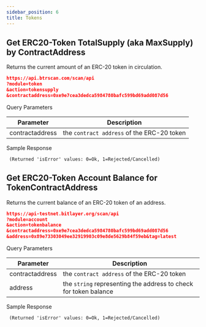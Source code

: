 ---
sidebar_position: 6
title: Tokens
---


## Get ERC20-Token TotalSupply (aka MaxSupply) by ContractAddress
Returns the current amount of an ERC-20 token in circulation.

```json
https://api.btrscan.com/scan/api
?module=token
&action=tokensupply
&contractaddress=0xe9e7cea3dedca5984780bafc599bd69add087d56
```

<Tabs>
  <TabItem value="request" label="Request" default>
    Query Parameters

| Parameter | Description                                            |
|---|---|
| contractaddress | the `contract address` of the ERC-20 token |

    
  </TabItem>
  <TabItem value="response" label="Response">
    Sample Response
      
     (Returned 'isError' values: 0=Ok, 1=Rejected/Cancelled)



  </TabItem>
</Tabs>


## Get ERC20-Token Account Balance for TokenContractAddress
Returns the current balance of an ERC-20 token of an address.

```json
https://api-testnet.bitlayer.org/scan/api
?module=account
&action=tokenbalance
&contractaddress=0xe9e7cea3dedca5984780bafc599bd69add087d56
&address=0x89e73303049ee32919903c09e8de5629b84f59eb&tag=latest
```

<Tabs>
  <TabItem value="request" label="Request" default>
    Query Parameters

| Parameter | Description                                            |
|---|---|
| contractaddress | the `contract address` of the ERC-20 token |
| address | the `string` representing the address to check for token balance |


    
  </TabItem>
  <TabItem value="response" label="Response">
    Sample Response
      
     (Returned 'isError' values: 0=Ok, 1=Rejected/Cancelled)



  </TabItem>
</Tabs>

